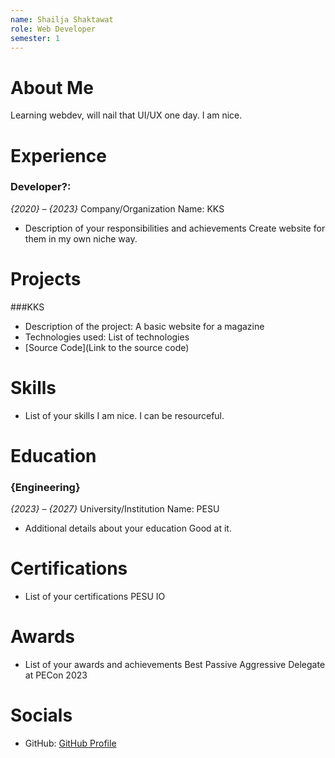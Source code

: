 ```yaml
---
name: Shailja Shaktawat
role: Web Developer
semester: 1
---
```


# About Me

Learning webdev, will nail that UI/UX one day. I am nice.

# Experience

### **Developer?**: 
_{2020} – {2023}_
Company/Organization Name: KKS
- Description of your responsibilities and achievements
Create website for them in my own niche way.
# Projects

###KKS
- Description of the project: A basic website for a magazine
- Technologies used: List of technologies
- [Source Code](Link to the source code)

# Skills

- List of your skills
I am nice.
I can be resourceful.


# Education

### {Engineering} 
_{2023} – {2027}_
University/Institution Name: PESU
- Additional details about your education
Good at it.

# Certifications


- List of your certifications
PESU IO

# Awards

- List of your awards and achievements
Best Passive Aggressive Delegate at PECon 2023


# Socials

- GitHub: [GitHub Profile](https://github.com/euphoricair7)
